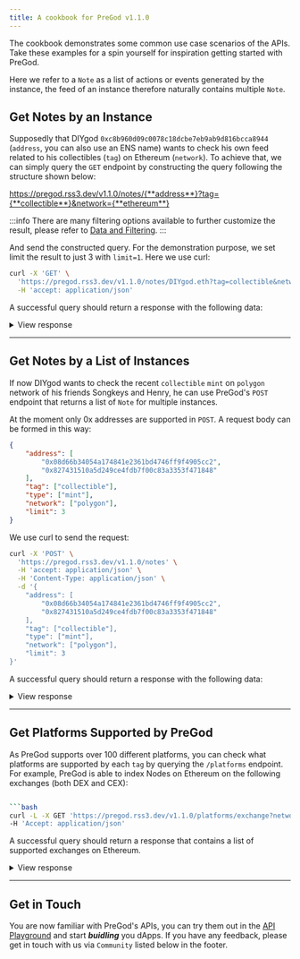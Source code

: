 ```yaml
---
title: A cookbook for PreGod v1.1.0
---
```



The cookbook demonstrates some common use case scenarios of the APIs. Take these examples for a spin yourself for inspiration getting started with PreGod.

Here we refer to a `Note` as a list of actions or events generated by the instance, the feed of an instance therefore naturally contains multiple `Note`.

## Get Notes by an Instance

Supposedly that DIYgod `0xc8b960d09c0078c18dcbe7eb9ab9d816bcca8944` (`address`, you can also use an ENS name) wants to check his own feed related to his collectibles (`tag`) on Ethereum (`network`). To achieve that, we can simply query the `GET` endpoint by constructing the query following the structure shown below:

<!-- markdownlint-disable MD034 -->

https://pregod.rss3.dev/v1.1.0/notes/{**address**}?tag={**collectible**}&network={**ethereum**}

<!-- markdownlint-enable MD034 -->

:::info
There are many filtering options available to further customize the result, please refer to [Data and Filtering](../datasource).
:::

<Tabs>
  <TabItem value="noteGetReq" label="Request">

And send the constructed query. For the demonstration purpose, we set limit the result to just 3 with `limit=1`. Here we use curl:

```bash
curl -X 'GET' \
  'https://pregod.rss3.dev/v1.1.0/notes/DIYgod.eth?tag=collectible&network=ethereum&limit=3' \
  -H 'accept: application/json'
```

</TabItem>

  <TabItem value="noteGetRes" label="Response">

A successful query should return a response with the following data:

<details>
  <summary>View response</summary>

<p>

```json
{
    "total": 22,
    "cursor": "0x70edac361fedc970afba1d3e4c6e5b7d64ae36ec4a4368531b9d7e8b6702a307",
    "result": [
        {
            "timestamp": "2022-07-06T13:55:58Z",
            "hash": "0x90b2da1b8aa6d14571d847fbcdbb8782f505a9416488b6de42ee28857b2ba15e",
            "owner": "0xc8b960d09c0078c18dcbe7eb9ab9d816bcca8944",
            "address_from": "0xc8b960d09c0078c18dcbe7eb9ab9d816bcca8944",
            "address_to": "0xde07734c6a573371a5c88753b77e3c81055bdcc1",
            "network": "ethereum",
            "tag": "collectible",
            "type": "mint",
            "success": true,
            "actions": [
                {
                    "tag": "collectible",
                    "type": "mint",
                    "index": 373,
                    "address_from": "0x0000000000000000000000000000000000000000",
                    "address_to": "0xc8b960d09c0078c18dcbe7eb9ab9d816bcca8944",
                    "metadata": {
                        "id": "10456",
                        "name": "Common Pass #10456",
                        "image": "https://cdn.dtools.org/img/pass_common.gif",
                        "value": "1",
                        "symbol": "DTCP",
                        "standard": "ERC-721",
                        "attributes": [
                            {
                                "value": "Common",
                                "trait_type": "Type"
                            },
                            {
                                "value": "2023-07-06",
                                "trait_type": "ExpireAt"
                            }
                        ],
                        "description": "The pass of dtools.",
                        "contract_address": "0xde07734c6a573371a5c88753b77e3c81055bdcc1"
                    },
                    "related_urls": [
                        "https://etherscan.io/tx/0x90b2da1b8aa6d14571d847fbcdbb8782f505a9416488b6de42ee28857b2ba15e",
                        "https://opensea.io/assets/0xde07734c6a573371a5c88753b77e3c81055bdcc1/10456"
                    ]
                }
            ]
        },
        {
            "timestamp": "2022-06-17T22:38:34Z",
            "hash": "0x5ea8f56301482e1583ac4f78dfab3b93db90b2a0ef4e9a4fa73fe0ba8136a89b",
            "owner": "0xc8b960d09c0078c18dcbe7eb9ab9d816bcca8944",
            "address_from": "0xc8b960d09c0078c18dcbe7eb9ab9d816bcca8944",
            "address_to": "0xb6728bff344e2109dbb3a0c153cad65ec4bdb736",
            "network": "ethereum",
            "tag": "collectible",
            "type": "mint",
            "success": true,
            "actions": [
                {
                    "tag": "transaction",
                    "type": "transfer",
                    "index": -1,
                    "address_from": "0xc8b960d09c0078c18dcbe7eb9ab9d816bcca8944",
                    "address_to": "0xb6728bff344e2109dbb3a0c153cad65ec4bdb736",
                    "metadata": {
                        "name": "Ethereum",
                        "image": "https://assets.coingecko.com/coins/images/279/large/ethereum.png",
                        "value": "2000000000000000",
                        "symbol": "ETH",
                        "decimals": 18,
                        "standard": "Native"
                    },
                    "related_urls": [
                        "https://etherscan.io/tx/0x5ea8f56301482e1583ac4f78dfab3b93db90b2a0ef4e9a4fa73fe0ba8136a89b"
                    ]
                },
                {
                    "tag": "collectible",
                    "type": "mint",
                    "index": 67,
                    "address_from": "0x0000000000000000000000000000000000000000",
                    "address_to": "0xc8b960d09c0078c18dcbe7eb9ab9d816bcca8944",
                    "metadata": {
                        "id": "104577845207406739233498577831854075688817521750848206372017175842561722417261",
                        "cost": {
                            "name": "Ethereum",
                            "image": "https://assets.coingecko.com/coins/images/279/large/ethereum.png",
                            "value": "2000000000000000",
                            "symbol": "ETH",
                            "decimals": 18,
                            "standard": "Native"
                        },
                        "name": "Ethereum Since 2021",
                        "image": "https://ipfs.rss3.page/ipfs/bafybeifu42jecmhd4l7snyhgugobq36c2uvbhmlyquo4la4thpvfr7ny6i",
                        "value": "1",
                        "symbol": "",
                        "standard": "ERC-1155",
                        "attributes": [
                            {
                                "value": "Generate the first transaction",
                                "trait_type": "required_action"
                            },
                            {
                                "value": "in 2021",
                                "trait_type": "criterion"
                            },
                            {
                                "value": "https://ethereum.org/",
                                "trait_type": "project_url"
                            },
                            {
                                "value": "ipfs://bafkreihsa2t2z33ai3nnwm4q73e3qk445qip5glxkmhjq6wdbji76ejp2m",
                                "trait_type": "eligibility_rules_url"
                            },
                            {
                                "value": "General",
                                "trait_type": "category"
                            },
                            {
                                "value": "Ethereum",
                                "trait_type": "project"
                            }
                        ],
                        "description": "Owning this badge indicates that the user has created the first Ethereum transaction in 2021. Each badges are non-transferable NFTs, and can only be earned by validating user’s historic on-chain actions.\n\nTo earn this badge, visit https://noox.world and prove your on-chain achievement. Powered by Noox Protocol.",
                        "contract_address": "0xf1c121a563a84d62a5f11152d064dd0d554024f9"
                    },
                    "related_urls": [
                        "https://etherscan.io/tx/0x5ea8f56301482e1583ac4f78dfab3b93db90b2a0ef4e9a4fa73fe0ba8136a89b",
                        "https://opensea.io/assets/0xf1c121a563a84d62a5f11152d064dd0d554024f9/104577845207406739233498577831854075688817521750848206372017175842561722417261"
                    ]
                }
            ]
        },
        {
            "timestamp": "2022-06-17T22:35:46Z",
            "hash": "0x70edac361fedc970afba1d3e4c6e5b7d64ae36ec4a4368531b9d7e8b6702a307",
            "owner": "0xc8b960d09c0078c18dcbe7eb9ab9d816bcca8944",
            "address_from": "0xc8b960d09c0078c18dcbe7eb9ab9d816bcca8944",
            "address_to": "0xb6728bff344e2109dbb3a0c153cad65ec4bdb736",
            "network": "ethereum",
            "tag": "collectible",
            "type": "mint",
            "success": true,
            "actions": [
                {
                    "tag": "transaction",
                    "type": "transfer",
                    "index": -1,
                    "address_from": "0xc8b960d09c0078c18dcbe7eb9ab9d816bcca8944",
                    "address_to": "0xb6728bff344e2109dbb3a0c153cad65ec4bdb736",
                    "metadata": {
                        "name": "Ethereum",
                        "image": "https://assets.coingecko.com/coins/images/279/large/ethereum.png",
                        "value": "2000000000000000",
                        "symbol": "ETH",
                        "decimals": 18,
                        "standard": "Native"
                    },
                    "related_urls": [
                        "https://etherscan.io/tx/0x70edac361fedc970afba1d3e4c6e5b7d64ae36ec4a4368531b9d7e8b6702a307"
                    ]
                },
                {
                    "tag": "collectible",
                    "type": "mint",
                    "index": 391,
                    "address_from": "0x0000000000000000000000000000000000000000",
                    "address_to": "0xc8b960d09c0078c18dcbe7eb9ab9d816bcca8944",
                    "metadata": {
                        "id": "104577845207406739233498577831854075688817521750848206372017175842561722417161",
                        "cost": {
                            "name": "Ethereum",
                            "image": "https://assets.coingecko.com/coins/images/279/large/ethereum.png",
                            "value": "2000000000000000",
                            "symbol": "ETH",
                            "decimals": 18,
                            "standard": "Native"
                        },
                        "name": "Ethereum Uncommon User",
                        "image": "https://ipfs.rss3.page/ipfs/bafybeigwounqn7wpr4fliaiwwaau5b3ymh6mn5uyff5wzwftlctlvhl3ey",
                        "value": "1",
                        "symbol": "",
                        "standard": "ERC-1155",
                        "attributes": [
                            {
                                "value": "General",
                                "trait_type": "category"
                            },
                            {
                                "value": "Ethereum",
                                "trait_type": "project"
                            },
                            {
                                "value": "Generate transactions",
                                "trait_type": "required_action"
                            },
                            {
                                "value": "50+ transactions",
                                "trait_type": "criterion"
                            },
                            {
                                "value": "https://ethereum.org/",
                                "trait_type": "project_url"
                            },
                            {
                                "value": "ipfs://bafkreid2ogmixoo5kurayup7n6zoimtv3y5m5mnvqmkycjemp66mbtbjni",
                                "trait_type": "eligibility_rules_url"
                            }
                        ],
                        "description": "Owning this badge indicates that the user has created 50+ transactions on Ethereum. Each badges are non-transferable NFTs, and can only be earned by validating user’s historic on-chain actions.\n\nTo earn this badge, visit https://noox.world and prove your on-chain achievement. Powered by Noox Protocol.",
                        "contract_address": "0xf1c121a563a84d62a5f11152d064dd0d554024f9"
                    },
                    "related_urls": [
                        "https://etherscan.io/tx/0x70edac361fedc970afba1d3e4c6e5b7d64ae36ec4a4368531b9d7e8b6702a307",
                        "https://opensea.io/assets/0xf1c121a563a84d62a5f11152d064dd0d554024f9/104577845207406739233498577831854075688817521750848206372017175842561722417161"
                    ]
                }
            ]
        }
    ]
}
```

</p>
From the response we can see that a list of chronologically ordered Notes containing 3 collectibles, each Note also carries all the details you need to enrich the experience of your app.

</details>

</TabItem>
</Tabs>

---

## Get Notes by a List of Instances

If now DIYgod wants to check the recent `collectible` `mint` on `polygon` network of his friends Songkeys and Henry, he can use PreGod's `POST` endpoint that returns a list of `Note` for multiple instances.

<Tabs>
  <TabItem value="notePostReq" label="Request">

At the moment only 0x addresses are supported in `POST`. A request body can be formed in this way:

```json
{
    "address": [
        "0x08d66b34054a174841e2361bd4746ff9f4905cc2",
        "0x827431510a5d249ce4fdb7f00c83a3353f471848"
    ],
    "tag": ["collectible"],
    "type": ["mint"],
    "network": ["polygon"],
    "limit": 3
}
```

We use curl to send the request:

```bash
curl -X 'POST' \
  'https://pregod.rss3.dev/v1.1.0/notes' \
  -H 'accept: application/json' \
  -H 'Content-Type: application/json' \
  -d '{
    "address": [
        "0x08d66b34054a174841e2361bd4746ff9f4905cc2",
        "0x827431510a5d249ce4fdb7f00c83a3353f471848"
    ],
    "tag": ["collectible"],
    "type": ["mint"],
    "network": ["polygon"],
    "limit": 3
}'
```

</TabItem>

  <TabItem value="notePostRes" label="Response">

A successful query should return a response with the following data:

<details>
  <summary>View response</summary>
<p>

```json
{
    "total": 4,
    "cursor": "0x4b1315ac139187b9242fa0f5234c8528f0853d0c0a03afd893af3fc20c4bef0e",
    "result": [
        {
            "timestamp": "2022-05-28T08:33:39Z",
            "hash": "0xd209f3880d83e32de3dcfa31ec675fd20e0b6fab2041fef037f5e2fc256c2876",
            "owner": "0x08d66b34054a174841e2361bd4746ff9f4905cc2",
            "address_from": "0x08d66b34054a174841e2361bd4746ff9f4905cc2",
            "address_to": "0x00c799edd6bb8a19b843a6ee13f4126077a31f6b",
            "network": "polygon",
            "tag": "collectible",
            "type": "mint",
            "success": true,
            "actions": [
                {
                    "tag": "collectible",
                    "type": "mint",
                    "index": 347,
                    "address_from": "0x0000000000000000000000000000000000000000",
                    "address_to": "0x08d66b34054a174841e2361bd4746ff9f4905cc2",
                    "metadata": {
                        "id": "31",
                        "name": "BUIDLCON2022",
                        "image": "https://ipfs.rss3.page/ipfs/QmXsZPHVaszAmcoiNx9ayN4jy9rQ4pDdh2ucxcZqfCAvAq",
                        "value": "1",
                        "symbol": "BUIDL22",
                        "standard": "ERC-721",
                        "description": "ticket BUIDL22.",
                        "contract_address": "0x00c799edd6bb8a19b843a6ee13f4126077a31f6b"
                    },
                    "related_urls": [
                        "https://polygonscan.com/tx/0xd209f3880d83e32de3dcfa31ec675fd20e0b6fab2041fef037f5e2fc256c2876",
                        "https://opensea.io/assets/matic/0x00c799edd6bb8a19b843a6ee13f4126077a31f6b/31"
                    ]
                }
            ]
        },
        {
            "timestamp": "2022-05-26T20:31:58Z",
            "hash": "0x0641aec7cfb2940437a70390ab6517f76be80c89f3b2aeec168ec38844be0bcd",
            "owner": "0x827431510a5d249ce4fdb7f00c83a3353f471848",
            "address_from": "0x827431510a5d249ce4fdb7f00c83a3353f471848",
            "address_to": "0x00c799edd6bb8a19b843a6ee13f4126077a31f6b",
            "network": "polygon",
            "tag": "collectible",
            "type": "mint",
            "success": true,
            "actions": [
                {
                    "tag": "collectible",
                    "type": "mint",
                    "index": 214,
                    "address_from": "0x0000000000000000000000000000000000000000",
                    "address_to": "0x827431510a5d249ce4fdb7f00c83a3353f471848",
                    "metadata": {
                        "id": "25",
                        "name": "BUIDLCON2022",
                        "image": "https://ipfs.rss3.page/ipfs/Qma2DTcdmrrwwzVpxenejKFTDzcWofLvHxU5u1MCoqPNeZ",
                        "value": "1",
                        "symbol": "BUIDL22",
                        "standard": "ERC-721",
                        "description": "ticket BUIDL22.",
                        "contract_address": "0x00c799edd6bb8a19b843a6ee13f4126077a31f6b"
                    },
                    "related_urls": [
                        "https://polygonscan.com/tx/0x0641aec7cfb2940437a70390ab6517f76be80c89f3b2aeec168ec38844be0bcd",
                        "https://opensea.io/assets/matic/0x00c799edd6bb8a19b843a6ee13f4126077a31f6b/25"
                    ]
                }
            ]
        },
        {
            "timestamp": "2022-04-30T01:28:26Z",
            "hash": "0x4b1315ac139187b9242fa0f5234c8528f0853d0c0a03afd893af3fc20c4bef0e",
            "owner": "0x827431510a5d249ce4fdb7f00c83a3353f471848",
            "address_from": "0x827431510a5d249ce4fdb7f00c83a3353f471848",
            "address_to": "0x19ad2b1f012349645c3173ea63f98948a2b43d27",
            "network": "polygon",
            "tag": "collectible",
            "type": "mint",
            "success": true,
            "actions": [
                {
                    "tag": "collectible",
                    "type": "mint",
                    "index": 193,
                    "address_from": "0x0000000000000000000000000000000000000000",
                    "address_to": "0x827431510a5d249ce4fdb7f00c83a3353f471848",
                    "metadata": {
                        "id": "15456",
                        "cost": {
                            "name": "Polygon",
                            "image": "https://assets.coingecko.com/coins/images/2713/large/matic-token-icon.png",
                            "value": "10000000000000000000",
                            "symbol": "MATIC",
                            "decimals": 18,
                            "standard": "Native"
                        },
                        "name": "henry.key",
                        "image": "https://ipfs.rss3.page/ipfs/bafybeieae7swgw22sepgaagzchhoas66nmeupg43bcaypwkq2kuahoi7ny",
                        "value": "1",
                        "symbol": "SNS",
                        "standard": "ERC-721",
                        "description": " sns.chat — by Linkkey. Please use a wallet address that has not registered sns to purchase, otherwise the transaction will fail.",
                        "contract_address": "0x19ad2b1f012349645c3173ea63f98948a2b43d27"
                    },
                    "related_urls": [
                        "https://polygonscan.com/tx/0x4b1315ac139187b9242fa0f5234c8528f0853d0c0a03afd893af3fc20c4bef0e",
                        "https://opensea.io/assets/matic/0x19ad2b1f012349645c3173ea63f98948a2b43d27/15456"
                    ]
                }
            ]
        }
    ]
}
```

</p>

The response contains a list of Notes belonging to Songkeys and Henry, in a chronological order.

</details>

</TabItem>
</Tabs>

---

## Get Platforms Supported by PreGod

<Tabs>
  <TabItem value="platformGetReq" label="Request">

As PreGod supports over 100 different platforms, you can check what platforms are supported by each `tag` by querying the `/platforms` endpoint. For example, PreGod is able to index Nodes on Ethereum on the following exchanges (both DEX and CEX):

````bash

```bash
curl -L -X GET 'https://pregod.rss3.dev/v1.1.0/platforms/exchange?network=ethereum' \
-H 'Accept: application/json'
````

</TabItem>

  <TabItem value="profileGetRes" label="Response">

A successful query should return a response that contains a list of supported exchanges on Ethereum.

<details>
  <summary>View response</summary>
<p>

```json
{
    "total": 173,
    "result": [
        {
            "name": "Uniswap",
            "tag": "exchange",
            "type": "DEX"
        },
        {
            "name": "SushiSwap",
            "tag": "exchange",
            "type": "DEX"
        },
        {
            "name": "PancakeSwap",
            "tag": "exchange",
            "type": "DEX"
        },
        {
            "name": "1inch",
            "tag": "exchange",
            "type": "DEX"
        },
        {
            "name": "MetaMask",
            "tag": "exchange",
            "type": "DEX"
        },
        {
            "name": "Bitstamp:",
            "tag": "exchange",
            "type": "CEX",
            "network": "ethereum"
        },
        {
            "name": "KickEX",
            "tag": "exchange",
            "type": "CEX",
            "network": "ethereum"
        },
        {
            "name": "Poloniex: KNC",
            "tag": "exchange",
            "type": "CEX",
            "network": "ethereum"
        },
        {
            "name": "MinedTrade.com",
            "tag": "exchange",
            "type": "CEX",
            "network": "ethereum"
        },
        {
            "name": "Liquid",
            "tag": "exchange",
            "type": "CEX",
            "network": "ethereum"
        },
        {
            "name": "BTC-Alpha Exchange",
            "tag": "exchange",
            "type": "CEX",
            "network": "ethereum"
        },
        {
            "name": "Poloniex: OMG",
            "tag": "exchange",
            "type": "CEX",
            "network": "ethereum"
        },
        {
            "name": "Hoo.com",
            "tag": "exchange",
            "type": "CEX",
            "network": "ethereum"
        },
        {
            "name": "Streamity: StreamDesk",
            "tag": "exchange",
            "type": "CEX",
            "network": "ethereum"
        },
        {
            "name": "Poloniex: REP",
            "tag": "exchange",
            "type": "CEX",
            "network": "ethereum"
        },
        {
            "name": "Coinhako: Warm Wallet",
            "tag": "exchange",
            "type": "CEX",
            "network": "ethereum"
        },
        {
            "name": "Trade.io",
            "tag": "exchange",
            "type": "CEX",
            "network": "ethereum"
        },
        {
            "name": "Poloniex: GNO",
            "tag": "exchange",
            "type": "CEX",
            "network": "ethereum"
        },
        {
            "name": "Paribu",
            "tag": "exchange",
            "type": "CEX",
            "network": "ethereum"
        },
        {
            "name": "OTCBTC",
            "tag": "exchange",
            "type": "CEX",
            "network": "ethereum"
        },
        {
            "name": "ChainX",
            "tag": "exchange",
            "type": "CEX",
            "network": "ethereum"
        },
        {
            "name": "DigiFinex",
            "tag": "exchange",
            "type": "CEX",
            "network": "ethereum"
        },
        {
            "name": "BitBase",
            "tag": "exchange",
            "type": "CEX",
            "network": "ethereum"
        },
        {
            "name": "CoinW",
            "tag": "exchange",
            "type": "CEX",
            "network": "ethereum"
        },
        {
            "name": "XT.com Hot Wallet",
            "tag": "exchange",
            "type": "CEX",
            "network": "ethereum"
        },
        {
            "name": "Poloniex: STORJ",
            "tag": "exchange",
            "type": "CEX",
            "network": "ethereum"
        },
        {
            "name": "Luno",
            "tag": "exchange",
            "type": "CEX",
            "network": "ethereum"
        },
        {
            "name": "Beaxy",
            "tag": "exchange",
            "type": "CEX",
            "network": "ethereum"
        },
        {
            "name": "AscendEX",
            "tag": "exchange",
            "type": "CEX",
            "network": "ethereum"
        },
        {
            "name": "Binance: Binance-Peg Tokens",
            "tag": "exchange",
            "type": "CEX",
            "network": "ethereum"
        },
        {
            "name": "Tokocrypto",
            "tag": "exchange",
            "type": "CEX",
            "network": "ethereum"
        },
        {
            "name": "Poloniex: SNT",
            "tag": "exchange",
            "type": "CEX",
            "network": "ethereum"
        },
        {
            "name": "HitBTC",
            "tag": "exchange",
            "type": "CEX",
            "network": "ethereum"
        },
        {
            "name": "Eidoo",
            "tag": "exchange",
            "type": "CEX",
            "network": "ethereum"
        },
        {
            "name": "CoinDhan",
            "tag": "exchange",
            "type": "CEX",
            "network": "ethereum"
        },
        {
            "name": "Bitfinex",
            "tag": "exchange",
            "type": "CEX",
            "network": "ethereum"
        },
        {
            "name": "Remitano",
            "tag": "exchange",
            "type": "CEX",
            "network": "ethereum"
        },
        {
            "name": "Huobi",
            "tag": "exchange",
            "type": "CEX",
            "network": "ethereum"
        },
        {
            "name": "BlockTrades Exchange",
            "tag": "exchange",
            "type": "CEX",
            "network": "ethereum"
        },
        {
            "name": "ZB.com",
            "tag": "exchange",
            "type": "CEX",
            "network": "ethereum"
        },
        {
            "name": "Gate.io",
            "tag": "exchange",
            "type": "CEX",
            "network": "ethereum"
        },
        {
            "name": "Faa.st",
            "tag": "exchange",
            "type": "CEX",
            "network": "ethereum"
        },
        {
            "name": "Bgogo",
            "tag": "exchange",
            "type": "CEX",
            "network": "ethereum"
        },
        {
            "name": "Bitkub",
            "tag": "exchange",
            "type": "CEX",
            "network": "ethereum"
        },
        {
            "name": "Bidesk",
            "tag": "exchange",
            "type": "CEX",
            "network": "ethereum"
        },
        {
            "name": "Poloniex: BNT",
            "tag": "exchange",
            "type": "CEX",
            "network": "ethereum"
        },
        {
            "name": "Bitfinex:",
            "tag": "exchange",
            "type": "CEX",
            "network": "ethereum"
        },
        {
            "name": "Beldex",
            "tag": "exchange",
            "type": "CEX",
            "network": "ethereum"
        },
        {
            "name": "BitUN.io",
            "tag": "exchange",
            "type": "CEX",
            "network": "ethereum"
        },
        {
            "name": "FCoin",
            "tag": "exchange",
            "type": "CEX",
            "network": "ethereum"
        },
        {
            "name": "Crypto.com",
            "tag": "exchange",
            "type": "CEX",
            "network": "ethereum"
        },
        {
            "name": "COSS.io: Warm Wallet",
            "tag": "exchange",
            "type": "CEX",
            "network": "ethereum"
        },
        {
            "name": "Catex Exchange",
            "tag": "exchange",
            "type": "CEX",
            "network": "ethereum"
        },
        {
            "name": "Bw.com",
            "tag": "exchange",
            "type": "CEX",
            "network": "ethereum"
        },
        {
            "name": "Poloniex: FOAM",
            "tag": "exchange",
            "type": "CEX",
            "network": "ethereum"
        },
        {
            "name": "Binance JEX",
            "tag": "exchange",
            "type": "CEX",
            "network": "ethereum"
        },
        {
            "name": "Bit-Z",
            "tag": "exchange",
            "type": "CEX",
            "network": "ethereum"
        },
        {
            "name": "BitMart",
            "tag": "exchange",
            "type": "CEX",
            "network": "ethereum"
        },
        {
            "name": "OKEx",
            "tag": "exchange",
            "type": "CEX",
            "network": "ethereum"
        },
        {
            "name": "Kuna.io",
            "tag": "exchange",
            "type": "CEX",
            "network": "ethereum"
        },
        {
            "name": "Changelly",
            "tag": "exchange",
            "type": "CEX",
            "network": "ethereum"
        },
        {
            "name": "Poloniex: GNT",
            "tag": "exchange",
            "type": "CEX",
            "network": "ethereum"
        },
        {
            "name": "Coinbase",
            "tag": "exchange",
            "type": "CEX",
            "network": "ethereum"
        },
        {
            "name": "Gemini",
            "tag": "exchange",
            "type": "CEX",
            "network": "ethereum"
        },
        {
            "name": "DMEX",
            "tag": "exchange",
            "type": "CEX",
            "network": "ethereum"
        },
        {
            "name": "Poloniex: USDC",
            "tag": "exchange",
            "type": "CEX",
            "network": "ethereum"
        },
        {
            "name": "Mexc.com",
            "tag": "exchange",
            "type": "CEX",
            "network": "ethereum"
        },
        {
            "name": "Coinswitch",
            "tag": "exchange",
            "type": "CEX",
            "network": "ethereum"
        },
        {
            "name": "Gemini:",
            "tag": "exchange",
            "type": "CEX",
            "network": "ethereum"
        },
        {
            "name": "Bity.com",
            "tag": "exchange",
            "type": "CEX",
            "network": "ethereum"
        },
        {
            "name": "BitMEX",
            "tag": "exchange",
            "type": "CEX",
            "network": "ethereum"
        },
        {
            "name": "Poloniex: ZRX",
            "tag": "exchange",
            "type": "CEX",
            "network": "ethereum"
        },
        {
            "name": "Panda.Exchange 1: Hot Wallet",
            "tag": "exchange",
            "type": "CEX",
            "network": "ethereum"
        },
        {
            "name": "Kucoin",
            "tag": "exchange",
            "type": "CEX",
            "network": "ethereum"
        },
        {
            "name": "bitFlyer",
            "tag": "exchange",
            "type": "CEX",
            "network": "ethereum"
        },
        {
            "name": "Poloniex: BAT",
            "tag": "exchange",
            "type": "CEX",
            "network": "ethereum"
        },
        {
            "name": "Liqui.io",
            "tag": "exchange",
            "type": "CEX",
            "network": "ethereum"
        },
        {
            "name": "Kryptono",
            "tag": "exchange",
            "type": "CEX",
            "network": "ethereum"
        },
        {
            "name": "OMGFIN Exchange",
            "tag": "exchange",
            "type": "CEX",
            "network": "ethereum"
        },
        {
            "name": "Alcumex Exchange",
            "tag": "exchange",
            "type": "CEX",
            "network": "ethereum"
        },
        {
            "name": "Yunbi",
            "tag": "exchange",
            "type": "CEX",
            "network": "ethereum"
        },
        {
            "name": "BiteBTC",
            "tag": "exchange",
            "type": "CEX",
            "network": "ethereum"
        },
        {
            "name": "Bithumb:",
            "tag": "exchange",
            "type": "CEX",
            "network": "ethereum"
        },
        {
            "name": "BitBlinx",
            "tag": "exchange",
            "type": "CEX",
            "network": "ethereum"
        },
        {
            "name": "TAGZ",
            "tag": "exchange",
            "type": "CEX",
            "network": "ethereum"
        },
        {
            "name": "BIKI.com",
            "tag": "exchange",
            "type": "CEX",
            "network": "ethereum"
        },
        {
            "name": "Blockfolio",
            "tag": "exchange",
            "type": "CEX",
            "network": "ethereum"
        },
        {
            "name": "Bitci",
            "tag": "exchange",
            "type": "CEX",
            "network": "ethereum"
        },
        {
            "name": "Cryptopia",
            "tag": "exchange",
            "type": "CEX",
            "network": "ethereum"
        },
        {
            "name": "Coinbene: Cold Wallet",
            "tag": "exchange",
            "type": "CEX",
            "network": "ethereum"
        },
        {
            "name": "SouthXchange",
            "tag": "exchange",
            "type": "CEX",
            "network": "ethereum"
        },
        {
            "name": "MEXC: Mexc.com",
            "tag": "exchange",
            "type": "CEX",
            "network": "ethereum"
        },
        {
            "name": "Wintermute",
            "tag": "exchange",
            "type": "CEX",
            "network": "ethereum"
        },
        {
            "name": "LAToken",
            "tag": "exchange",
            "type": "CEX",
            "network": "ethereum"
        },
        {
            "name": "Coindelta",
            "tag": "exchange",
            "type": "CEX",
            "network": "ethereum"
        },
        {
            "name": "Kraken",
            "tag": "exchange",
            "type": "CEX",
            "network": "ethereum"
        },
        {
            "name": "WhiteBIT",
            "tag": "exchange",
            "type": "CEX",
            "network": "ethereum"
        },
        {
            "name": "CREX24",
            "tag": "exchange",
            "type": "CEX",
            "network": "ethereum"
        },
        {
            "name": "Bit2C",
            "tag": "exchange",
            "type": "CEX",
            "network": "ethereum"
        },
        {
            "name": "Binance",
            "tag": "exchange",
            "type": "CEX",
            "network": "ethereum"
        },
        {
            "name": "ABCC",
            "tag": "exchange",
            "type": "CEX",
            "network": "ethereum"
        },
        {
            "name": "Coinone",
            "tag": "exchange",
            "type": "CEX",
            "network": "ethereum"
        },
        {
            "name": "Cobinhood",
            "tag": "exchange",
            "type": "CEX",
            "network": "ethereum"
        },
        {
            "name": "Vinex",
            "tag": "exchange",
            "type": "CEX",
            "network": "ethereum"
        },
        {
            "name": "GBX",
            "tag": "exchange",
            "type": "CEX",
            "network": "ethereum"
        },
        {
            "name": "Flata.Exchange",
            "tag": "exchange",
            "type": "CEX",
            "network": "ethereum"
        },
        {
            "name": "BITStorage",
            "tag": "exchange",
            "type": "CEX",
            "network": "ethereum"
        },
        {
            "name": "Upbit",
            "tag": "exchange",
            "type": "CEX",
            "network": "ethereum"
        },
        {
            "name": "Switchain",
            "tag": "exchange",
            "type": "CEX",
            "network": "ethereum"
        },
        {
            "name": "CoinMetro Exchange",
            "tag": "exchange",
            "type": "CEX",
            "network": "ethereum"
        },
        {
            "name": "Tidex",
            "tag": "exchange",
            "type": "CEX",
            "network": "ethereum"
        },
        {
            "name": "BitKeep: NFT Exchange",
            "tag": "exchange",
            "type": "CEX",
            "network": "ethereum"
        },
        {
            "name": "Mercatox",
            "tag": "exchange",
            "type": "CEX",
            "network": "ethereum"
        },
        {
            "name": "BigONE",
            "tag": "exchange",
            "type": "CEX",
            "network": "ethereum"
        },
        {
            "name": "ShapeShift",
            "tag": "exchange",
            "type": "CEX",
            "network": "ethereum"
        },
        {
            "name": "Bitrue",
            "tag": "exchange",
            "type": "CEX",
            "network": "ethereum"
        },
        {
            "name": "Sparrow",
            "tag": "exchange",
            "type": "CEX",
            "network": "ethereum"
        },
        {
            "name": "Gate.io: Contract",
            "tag": "exchange",
            "type": "CEX",
            "network": "ethereum"
        },
        {
            "name": "QuantaEx",
            "tag": "exchange",
            "type": "CEX",
            "network": "ethereum"
        },
        {
            "name": "MEXC:",
            "tag": "exchange",
            "type": "CEX",
            "network": "ethereum"
        },
        {
            "name": "TopBTC",
            "tag": "exchange",
            "type": "CEX",
            "network": "ethereum"
        },
        {
            "name": "Coinbene",
            "tag": "exchange",
            "type": "CEX",
            "network": "ethereum"
        },
        {
            "name": "Bitzlato",
            "tag": "exchange",
            "type": "CEX",
            "network": "ethereum"
        },
        {
            "name": "Livecoin.net",
            "tag": "exchange",
            "type": "CEX",
            "network": "ethereum"
        },
        {
            "name": "C2CX: Hot Wallet",
            "tag": "exchange",
            "type": "CEX",
            "network": "ethereum"
        },
        {
            "name": "Bitbee",
            "tag": "exchange",
            "type": "CEX",
            "network": "ethereum"
        },
        {
            "name": "Cashierest",
            "tag": "exchange",
            "type": "CEX",
            "network": "ethereum"
        },
        {
            "name": "Bibox",
            "tag": "exchange",
            "type": "CEX",
            "network": "ethereum"
        },
        {
            "name": "Eigen",
            "tag": "exchange",
            "type": "CEX",
            "network": "ethereum"
        },
        {
            "name": "Hotbit",
            "tag": "exchange",
            "type": "CEX",
            "network": "ethereum"
        },
        {
            "name": "ATAIX",
            "tag": "exchange",
            "type": "CEX",
            "network": "ethereum"
        },
        {
            "name": "ArzPaya.com",
            "tag": "exchange",
            "type": "CEX",
            "network": "ethereum"
        },
        {
            "name": "GGBTC.com",
            "tag": "exchange",
            "type": "CEX",
            "network": "ethereum"
        },
        {
            "name": "Bitstamp",
            "tag": "exchange",
            "type": "CEX",
            "network": "ethereum"
        },
        {
            "name": "Bittrex",
            "tag": "exchange",
            "type": "CEX",
            "network": "ethereum"
        },
        {
            "name": "Poloniex",
            "tag": "exchange",
            "type": "CEX",
            "network": "ethereum"
        },
        {
            "name": "Exmo",
            "tag": "exchange",
            "type": "CEX",
            "network": "ethereum"
        },
        {
            "name": "Poloniex: MANA",
            "tag": "exchange",
            "type": "CEX",
            "network": "ethereum"
        },
        {
            "name": "Folgory Exchange",
            "tag": "exchange",
            "type": "CEX",
            "network": "ethereum"
        },
        {
            "name": "Exchange A",
            "tag": "exchange",
            "type": "CEX",
            "network": "ethereum"
        },
        {
            "name": "Panda.Exchange 2: Hot Wallet",
            "tag": "exchange",
            "type": "CEX",
            "network": "ethereum"
        },
        {
            "name": "Flybit",
            "tag": "exchange",
            "type": "CEX",
            "network": "ethereum"
        },
        {
            "name": "Idax.global",
            "tag": "exchange",
            "type": "CEX",
            "network": "ethereum"
        },
        {
            "name": "KuCoin",
            "tag": "exchange",
            "type": "CEX",
            "network": "ethereum"
        },
        {
            "name": "FTX",
            "tag": "exchange",
            "type": "CEX",
            "network": "ethereum"
        },
        {
            "name": "FTX Exchange",
            "tag": "exchange",
            "type": "CEX",
            "network": "ethereum"
        },
        {
            "name": "Bilaxy",
            "tag": "exchange",
            "type": "CEX",
            "network": "ethereum"
        },
        {
            "name": "Bitexlive",
            "tag": "exchange",
            "type": "CEX",
            "network": "ethereum"
        },
        {
            "name": "CoinExchange.io",
            "tag": "exchange",
            "type": "CEX",
            "network": "ethereum"
        },
        {
            "name": "CamboChanger",
            "tag": "exchange",
            "type": "CEX",
            "network": "ethereum"
        },
        {
            "name": "Bithumb",
            "tag": "exchange",
            "type": "CEX",
            "network": "ethereum"
        },
        {
            "name": "NEXBIT Pro",
            "tag": "exchange",
            "type": "CEX",
            "network": "ethereum"
        },
        {
            "name": "Coinhako",
            "tag": "exchange",
            "type": "CEX",
            "network": "ethereum"
        },
        {
            "name": "Poloniex: NXC",
            "tag": "exchange",
            "type": "CEX",
            "network": "ethereum"
        },
        {
            "name": "Eigen Fx",
            "tag": "exchange",
            "type": "CEX",
            "network": "ethereum"
        },
        {
            "name": "COSS.io",
            "tag": "exchange",
            "type": "CEX",
            "network": "ethereum"
        },
        {
            "name": "Azbit",
            "tag": "exchange",
            "type": "CEX",
            "network": "ethereum"
        },
        {
            "name": "COSS.io: Old Warm Wallet",
            "tag": "exchange",
            "type": "CEX",
            "network": "ethereum"
        },
        {
            "name": "Yobit.net",
            "tag": "exchange",
            "type": "CEX",
            "network": "ethereum"
        },
        {
            "name": "Peatio",
            "tag": "exchange",
            "type": "CEX",
            "network": "ethereum"
        },
        {
            "name": "IndoEx LTD",
            "tag": "exchange",
            "type": "CEX",
            "network": "ethereum"
        },
        {
            "name": "BITFRONT",
            "tag": "exchange",
            "type": "CEX",
            "network": "ethereum"
        },
        {
            "name": "Uex",
            "tag": "exchange",
            "type": "CEX",
            "network": "ethereum"
        },
        {
            "name": "Bololex.com",
            "tag": "exchange",
            "type": "CEX",
            "network": "ethereum"
        },
        {
            "name": "Eterbase",
            "tag": "exchange",
            "type": "CEX",
            "network": "ethereum"
        },
        {
            "name": "Coinex",
            "tag": "exchange",
            "type": "CEX",
            "network": "ethereum"
        },
        {
            "name": "MaiCoin",
            "tag": "exchange",
            "type": "CEX",
            "network": "ethereum"
        },
        {
            "name": "Indodax",
            "tag": "exchange",
            "type": "CEX",
            "network": "ethereum"
        },
        {
            "name": "Poloniex: CVC",
            "tag": "exchange",
            "type": "CEX",
            "network": "ethereum"
        },
        {
            "name": "Artis",
            "tag": "exchange",
            "type": "CEX",
            "network": "ethereum"
        },
        {
            "name": "APROBIT",
            "tag": "exchange",
            "type": "CEX",
            "network": "ethereum"
        },
        {
            "name": "Poloniex: LOOM",
            "tag": "exchange",
            "type": "CEX",
            "network": "ethereum"
        },
        {
            "name": "FixedFloat",
            "tag": "exchange",
            "type": "CEX",
            "network": "ethereum"
        }
    ]
}
```

</p>

</details>

</TabItem>
</Tabs>

---

## Get in Touch

You are now familiar with PreGod's APIs, you can try them out in the [API Playground](/PreGod/api) and start **_buidling_** you dApps. If you have any feedback, please get in touch with us via `Community` listed below in the footer.
